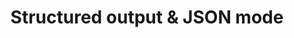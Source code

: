 ---
title: "Structured output & JSON mode"
description: "Description of your new file."
sidebarTitle: "Structured output & JSON mode"
icon: "brackets-curly"
---